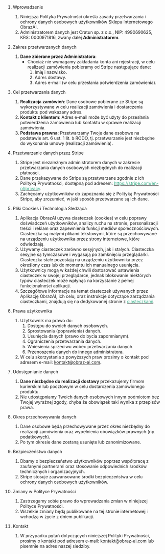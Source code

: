 1. Wprowadzenie
    1. Niniejsza Polityka Prywatności określa zasady przetwarzania i ochrony danych osobowych użytkowników Sklepu Internetowego ObrazAI.
    2. Administratorem danych jest Cratun sp. z o.o., NIP: 4990690625, KRS: 0000971816, zwany dalej **Administratorem**.

2. Zakres przetwarzanych danych
      1. **Dane zbierane przez Administratora**:
          - Chociaż nie wymagamy zakładania konta ani rejestracji, w celu realizacji zamówienia pobieramy od Stripe następujące dane:
              1. Imię i nazwisko.
              2. Adres dostawy.
              3. Adres e-mail (w celu przesłania potwierdzenia zamówienia).

3. Cel przetwarzania danych
    1. **Realizacja zamówień**: Dane osobowe pobierane ze Stripe są wykorzystywane w celu realizacji zamówienia i dostarczenia produktu pod wskazany adres.
    2. **Kontakt z klientem**: Adres e-mail może być użyty do przesłania potwierdzenia zamówienia lub kontaktu w sprawie realizacji zamówienia.
    3. **Podstawa prawna**: Przetwarzamy Twoje dane osobowe na podstawie art. 6 ust. 1 lit. b RODO, tj. przetwarzanie jest niezbędne do wykonania umowy (realizacji zamówienia).


4. Przetwarzanie danych przez Stripe
    1. Stripe jest niezależnym administratorem danych w zakresie przetwarzania danych osobowych niezbędnych do realizacji płatności.
    2. Dane przekazywane do Stripe są przetwarzane zgodnie z ich Polityką Prywatności, dostępną pod adresem: [<font color='#3BAE89'>https://stripe.com/en-pl/privacy</font>](https://stripe.com/en-pl/privacy).
    3. Zachęcamy użytkowników do zapoznania się z Polityką Prywatności Stripe, aby zrozumieć, w jaki sposób przetwarzane są ich dane.

5. Pliki Cookies i Technologia Śledząca
    1. Aplikacja ObrazAI używa ciasteczek (cookies) w celu poprawy doświadczeń użytkowników, analizy ruchu na stronie, personalizacji treści i reklam oraz zapewnienia funkcji mediów społecznościowych. Ciasteczka są małymi plikami tekstowymi, które są przechowywane na urządzeniu użytkownika przez strony internetowe, które odwiedzają.
    2. Używamy ciasteczek zarówno sesyjnych, jak i stałych. Ciasteczka sesyjne są tymczasowe i wygasają po zamknięciu przeglądarki. Ciasteczka stałe pozostają na urządzeniu użytkownika przez określony czas lub do momentu ich manualnego usunięcia.
    3. Użytkownicy mogą w każdej chwili dostosować ustawienia ciasteczek w swojej przeglądarce, jednak blokowanie niektórych typów ciasteczek może wpłynąć na korzystanie z pełnej funkcjonalności aplikacji.
    4. Szczegółowe informacje na temat ciasteczek używanych przez Aplikację ObrazAI, ich celu, oraz instrukcje dotyczące zarządzania ciasteczkami, znajdują się na dedykowanej stronie z [<font color='#3BAE89'>ciasteczkami</font>](https://www.obraz.ai/cookies).

6. Prawa użytkownika
    1. Użytkownik ma prawo do:
        1. Dostępu do swoich danych osobowych.
        2. Sprostowania (poprawienia) danych.
        3. Usunięcia danych (prawo do bycia zapomnianym).
        4. Ograniczenia przetwarzania danych.
        5. Wniesienia sprzeciwu wobec przetwarzania danych.
        6. Przenoszenia danych do innego administratora.
    2. W celu skorzystania z powyższych praw prosimy o kontakt pod adresem e-mail: kontakt@obraz-ai.com.

7. Udostępnianie danych
    1. **Dane niezbędne do realizacji dostawy** przekazujemy firmom kurierskim lub pocztowym w celu dostarczenia zamówionego produktu.
    2. Nie udostępniamy Twoich danych osobowych innym podmiotom bez Twojej wyraźnej zgody, chyba że obowiązek taki wynika z przepisów prawa.


8. Okres przechowywania danych
    1. Dane osobowe będą przechowywane przez okres niezbędny do realizacji zamówienia oraz wypełnienia obowiązków prawnych (np. podatkowych).
    2. Po tym okresie dane zostaną usunięte lub zanonimizowane.

9. Bezpieczeństwo danych
    1. Dbamy o bezpieczeństwo użytkowników poprzez współpracę z zaufanymi partnerami oraz stosowanie odpowiednich środków technicznych i organizacyjnych.
    2. Stripe stosuje zaawansowane środki bezpieczeństwa w celu ochrony danych osobowych użytkowników.

10. Zmiany w Polityce Prywatności
    1. Zastrzegamy sobie prawo do wprowadzania zmian w niniejszej Polityce Prywatności.
    2. Wszelkie zmiany będą publikowane na tej stronie internetowej i wchodzą w życie z dniem publikacji.

11. Kontakt
    1. W przypadku pytań dotyczących niniejszej Polityki Prywatności, prosimy o kontakt pod adresem e-mail: kontakt@obraz-ai.com lub pisemnie na adres naszej siedziby.

